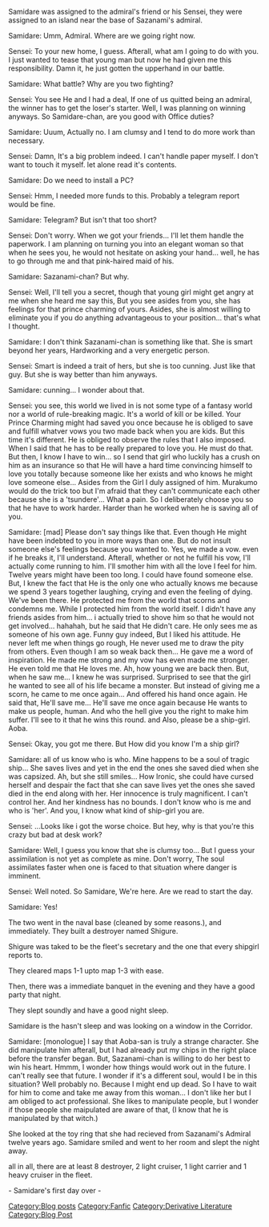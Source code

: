 Samidare was assigned to the admiral's friend or his Sensei, they were assigned to an island near the base of Sazanami's admiral.

Samidare: Umm, Admiral. Where are we going right now.

Sensei: To your new home, I guess. Afterall, what am I going to do with you. I just wanted to tease that young man but now he had given me this responsibility. Damn it, he just gotten the upperhand in our battle.

Samidare: What battle? Why are you two fighting?

Sensei: You see He and I had a deal, If one of us quitted being an admiral, the winner has to get the loser's starter. Well, I was planning on winning anyways. So Samidare-chan, are you good with Office duties?

Samidare: Uuum, Actually no. I am clumsy and I tend to do more work than necessary.

Sensei: Damn, It's a big problem indeed. I can't handle paper myself. I don't want to touch it myself. let alone read it's contents.

Samidare: Do we need to install a PC?

Sensei: Hmm, I needed more funds to this. Probably a telegram report would be fine.

Samidare: Telegram? But isn't that too short?

Sensei: Don't worry. When we got your friends... I'll let them handle the paperwork. I am planning on turning you into an elegant woman so that when he sees you, he would not hesitate on asking your hand... well, he has to go through me and that pink-haired maid of his.

Samidare: Sazanami-chan? But why.

Sensei: Well, I'll tell you a secret, though that young girl might get angry at me when she heard me say this, But you see asides from you, she has feelings for that prince charming of yours. Asides, she is almost willing to eliminate you if you do anything advantageous to your position... that's what I thought.

Samidare: I don't think Sazanami-chan is something like that. She is smart beyond her years, Hardworking and a very energetic person.

Sensei: Smart is indeed a trait of hers, but she is too cunning. Just like that guy. But she is way better than him anyways.

Samidare: cunning... I wonder about that.

Sensei: you see, this world we lived in is not some type of a fantasy world nor a world of rule-breaking magic. It's a world of kill or be killed. Your Prince Charming might had saved you once because he is obliged to save and fulfill whatver vows you two made back when you are kids. But this time it's different. He is obliged to observe the rules that I also imposed. When I said that he has to be really prepared to love you. He must do that. But then, I know I have to win... so I send that girl who luckily has a crush on him as an insurance so that He will have a hard time convincing himself to love you totally because someone like her exists and who knows he might love someone else... Asides from the Girl I duly assigned of him. Murakumo would do the trick too but I'm afraid that they can't communicate each other because she is a 'tsundere'... What a pain. So I deliberately choose you so that he have to work harder. Harder than he worked when he is saving all of you.

Samidare: [mad] Please don't say things like that. Even though He might have been indebted to you in more ways than one. But do not insult someone else's feelings because you wanted to. Yes, we made a vow. even if he breaks it, I'll understand. Afterall, whether or not he fulfill his vow, I'll actually come running to him. I'll smother him with all the love I feel for him. Twelve years might have been too long. I could have found someone else. But, I knew the fact that He is the only one who actually knows me because we spend 3 years together laughing, crying and even the feeling of dying. We've been there. He protected me from the world that scorns and condemns me. While I protected him from the world itself. I didn't have any friends asides from him... i actually tried to shove him so that he would not get involved... hahahah, but he said that He didn't care. He only sees me as someone of his own age. Funny guy indeed, But I liked his attitude. He never left me when things go rough, He never used me to draw the pity from others. Even though I am so weak back then... He gave me a word of inspiration. He made me strong and my vow has even made me stronger. He even told me that He loves me. Ah, how young we are back then. But, when he saw me... I knew he was surprised. Surprised to see that the girl he wanted to see all of his life became a monster. But instead of giving me a scorn, he came to me once again... And offered his hand once again. He said that, He'll save me... He'll save me once again because He wants to make us people, human. And who the hell give you the right to make him suffer. I'll see to it that he wins this round. and Also, please be a ship-girl. Aoba.

Sensei: Okay, you got me there. But How did you know I'm a ship girl?

Samidare: all of us know who is who. Mine happens to be a soul of tragic ship... She saves lives and yet in the end the ones she saved died when she was capsized. Ah, but she still smiles... How Ironic, she could have cursed herself and despair the fact that she can save lives yet the ones she saved died in the end along with her. Her innocence is truly magnificent. I can't control her. And her kindness has no bounds. I don't know who is me and who is 'her'. And you, I know what kind of ship-girl you are.

Sensei: ...Looks like i got the worse choice. But hey, why is that you're this crazy but bad at desk work?

Samidare: Well, I guess you know that she is clumsy too... But I guess your assimilation is not yet as complete as mine. Don't worry, The soul assimilates faster when one is faced to that situation where danger is imminent.

Sensei: Well noted. So Samidare, We're here. Are we read to start the day.

Samidare: Yes!

The two went in the naval base (cleaned by some reasons.), and immediately. They built a destroyer named Shigure.

Shigure was taked to be the fleet's secretary and the one that every shipgirl reports to.

They cleared maps 1-1 upto map 1-3 with ease.

Then, there was a immediate banquet in the evening and they have a good party that night.

They slept soundly and have a good night sleep.

Samidare is the hasn't sleep and was looking on a window in the Corridor.

Samidare: [monologue] I say that Aoba-san is truly a strange character. She did manipulate him afterall, but I had already put my chips in the right place before the transfer began. But, Sazanami-chan is willing to do her best to win his heart. Hmmm, I wonder how things would work out in the future. I can't really see that future. I wonder if it's a different soul, would I be in this situation? Well probably no. Because I might end up dead. So I have to wait for him to come and take me away from this woman... I don't like her but I am obliged to act professional. She likes to manipulate people, but I wonder if those people she maipulated are aware of that, (I know that he is manipulated by that witch.)

She looked at the toy ring that she had recieved from Sazanami's Admiral twelve years ago. Samidare smiled and went to her room and slept the night away.

all in all, there are at least 8 destroyer, 2 light cruiser, 1 light carrier and 1 heavy cruiser in the fleet.

- Samidare's first day over -
[[Category:Blog posts]]
[[Category:Fanfic]]
[[Category:Derivative Literature]]
[[Category:Blog Post]]